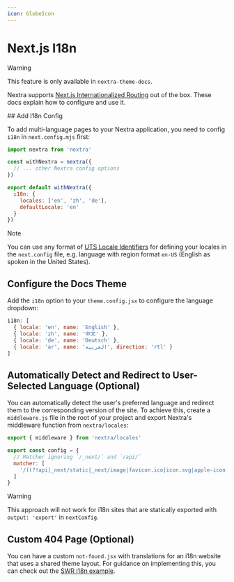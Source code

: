 ```yaml
---
icon: GlobeIcon
---
```



# Next.js I18n

> [!WARNING]
>
> This feature is only available in `nextra-theme-docs`.

Nextra supports
[Next.js Internationalized Routing](https://nextjs.org/docs/advanced-features/i18n-routing)
out of the box. These docs explain how to configure and use it.

<Steps>
## Add I18n Config

To add multi-language pages to your Nextra application, you need to config
`i18n` in `next.config.mjs` first:

```js filename="next.config.mjs" {8-11}
import nextra from 'nextra'

const withNextra = nextra({
  // ... other Nextra config options
})

export default withNextra({
  i18n: {
    locales: ['en', 'zh', 'de'],
    defaultLocale: 'en'
  }
})
```

> [!NOTE]
>
> You can use any format of
> [UTS Locale Identifiers](https://www.unicode.org/reports/tr35/tr35-59/tr35.html#Identifiers)
> for defining your locales in the `next.config` file, e.g. language with region
> format `en-US` (English as spoken in the United States).

## Configure the Docs Theme

Add the `i18n` option to your `theme.config.jsx` to configure the language
dropdown:

```js filename="theme.config.jsx"
i18n: [
  { locale: 'en', name: 'English' },
  { locale: 'zh', name: '中文' },
  { locale: 'de', name: 'Deutsch' },
  { locale: 'ar', name: 'العربية', direction: 'rtl' }
]
```

## Automatically Detect and Redirect to User-Selected Language (Optional)

You can automatically detect the user's preferred language and redirect them to
the corresponding version of the site. To achieve this, create a `middleware.js`
file in the root of your project and export Nextra's middleware function from
`nextra/locales`:

```js filename="middleware.js" {1}
export { middleware } from 'nextra/locales'

export const config = {
  // Matcher ignoring `/_next/` and `/api/`
  matcher: [
    '/((?!api|_next/static|_next/image|favicon.ico|icon.svg|apple-icon.png|manifest).*)'
  ]
}
```

> [!WARNING]
>
> This approach will not work for i18n sites that are statically exported with
> `output: 'export'` in `nextConfig`.

## Custom 404 Page (Optional)

You can have a custom `not-found.jsx` with translations for an i18n website that
uses a shared theme layout. For guidance on implementing this, you can check out
the
[SWR i18n example](https://github.com/shuding/nextra/blob/c9d0ffc8687644401412b8adc34af220cccddf82/examples/swr-site/app/%5Blang%5D/not-found.ts).

</Steps>
